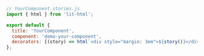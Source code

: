 ```js
// YourComponent.stories.js
import { html } from 'lit-html';

export default {
  title: 'YourComponent',
  component: 'demo-your-component',
  decorators: [(story) => html`<div style="margin: 3em">${story()}</div>`],
};
```
